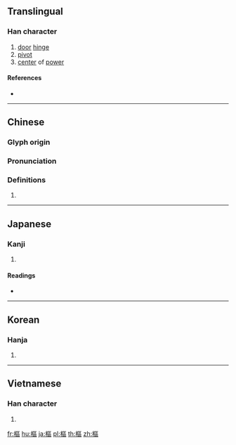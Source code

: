 {{also|枢}}
==Translingual==

===Han character===
{{Han char|rn=75|rad=木|as=11|sn=15|four=41916|canj=DSRR|ids=⿰木區}}

# [[door]] [[hinge]]
# [[pivot]]
# [[center]] of [[power]]

====References====
* {{Han ref|kx=0550.200|dkj=15450|dj=0938.120|hdz=21276.040|uh=6A1E|ud=27166|bh=BCCF|bd=48335}}

----

==Chinese==
{{zh-forms|s=枢}}

===Glyph origin===
{{Han etym}}

===Pronunciation===
{{zh-pron
|m=shū
|c=syu1
|h=pfs=
|md=
|mn=chhu
|w=
|mc=y
|oc=y
|cat=
}}

===Definitions===
{{zh-hanzi}}

# {{rfdef|lang=zh}}

----

==Japanese==

===Kanji===
{{ja-kanji|grade=|rs=木11}}

# {{defn|lang=ja|sort=木11}}

====Readings====
* {{ja-readings|on=[[すう]] (sū), [[しゅ]] (shu)|kun=[[とぼそ]] (toboso), [[からくり]] (karakuri)}}

----

==Korean==

===Hanja===
{{ko-hanja|hangeul=[[추]], [[우]]|eumhun=|rv=chu, u|mr=ch'u, u|y=chwu, wu}}

# {{defn|lang=ko|sort=木11}}

----

==Vietnamese==

===Han character===
{{vi-hantu|[[xu]], [[su]], [[sù]], [[xô]], [[xù]], [[xũ]], [[khu]], [[xó]], [[xụ]]|rs=木11}}

# {{defn|lang=vi|sort=木11}}

[[fr:樞]]
[[hu:樞]]
[[ja:樞]]
[[pl:樞]]
[[th:樞]]
[[zh:樞]]